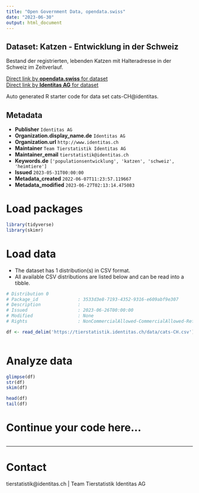 ```yaml
---
title: "Open Government Data, opendata.swiss"
date: "2023-06-30"
output: html_document
---
```


## Dataset: Katzen - Entwicklung in der Schweiz

Bestand der registrierten, lebenden Katzen mit Halteradresse in der Schweiz im Zeitverlauf.

[Direct link by **opendata.swiss** for dataset](https://opendata.swiss/de/dataset/katzen-entwicklung-in-der-schweiz)<br>
[Direct link by **Identitas AG** for dataset](https://tierstatistik.identitas.ch/)

Auto generated R starter code for data set cats-CH@identitas.

## Metadata

- **Publisher** `Identitas AG`
- **Organization.display_name.de** `Identitas AG`
- **Organization.url** `http://www.identitas.ch`
- **Maintainer** `Team Tierstatistik Identitas AG`
- **Maintainer_email** `tierstatistik@identitas.ch`
- **Keywords.de** `['populationsentwicklung', 'katzen', 'schweiz', 'heimtiere']`
- **Issued** `2023-05-31T00:00:00`
- **Metadata_created** `2022-06-07T11:23:57.119667`
- **Metadata_modified** `2023-06-27T02:13:14.475083`


# Load packages

```r

library(tidyverse)
library(skimr)

```

# Load data

-   The dataset has 1 distribution(s) in CSV format.
-   All available CSV distributions are listed below and can be read into a tibble.

```r

# Distribution 0
# Package_id               : 3533d3e8-7193-4352-9316-e609abf9e307
# Description              : 
# Issued                   : 2023-06-26T00:00:00
# Modified                 : None
# Rights                   : NonCommercialAllowed-CommercialAllowed-ReferenceRequired

df <- read_delim('https://tierstatistik.identitas.ch/data/cats-CH.csv')



```

# Analyze data

```r

glimpse(df)
str(df)
skim(df)

head(df)
tail(df)

```

# Continue your code here...

```r

```

------------------------------------------------------------------------

# Contact

tierstatistik@identitas.ch | Team Tierstatistik Identitas AG
